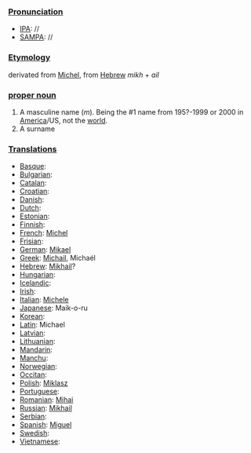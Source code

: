 ===[[Pronunciation]]===
*[[IPA]]: //
*[[SAMPA]]: //
===[[Etymology]]===
derivated from [[Michel]], from [[Hebrew]] ''mikh'' + ''ail''
===[[proper noun]]===
#A masculine name (''m'').  Being the #1 name from 195?-1999 or 2000 in [[USA|America]]/US, not the [[world]].
#A surname
===[[Translations]]===
*[[Basque]]:
*[[Bulgarian]]:
*[[Catalan]]:
*[[Croatian]]:
*[[Danish]]:
*[[Dutch]]:
*[[Estonian]]:
*[[Finnish]]:
*[[French]]: [[Michel]]
*[[Frisian]]:
*[[German]]: [[Mikael]]
*[[Greek]]: [[Michail]], Micha&eacute;l
*[[Hebrew]]: [[Mikhail]]?
*[[Hungarian]]:
*[[Icelandic]]:
*[[Irish]]:
*[[Italian]]: [[Michele]]
*[[Japanese]]: Maik-o-ru
*[[Korean]]:
*[[Latin]]: Michael
*[[Latvian]]:
*[[Lithuanian]]:
*[[Mandarin]]:
*[[Manchu]]:
*[[Norwegian]]:
*[[Occitan]]:
*[[Polish]]: [[Miklasz]]
*[[Portuguese]]:
*[[Romanian]]: [[Mihai]]
*[[Russian]]: [[Mikhail]]
*[[Serbian]]:
*[[Spanish]]: [[Miguel]]
*[[Swedish]]:
*[[Vietnamese]]: